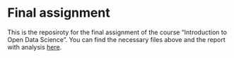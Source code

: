 # Final assignment

This is the reposiroty for the final assignment of the course "Introduction to Open Data Science". You can find the necessary files above and the report with analysis [here](https://lauramatkala.github.io/IODS-final/).
